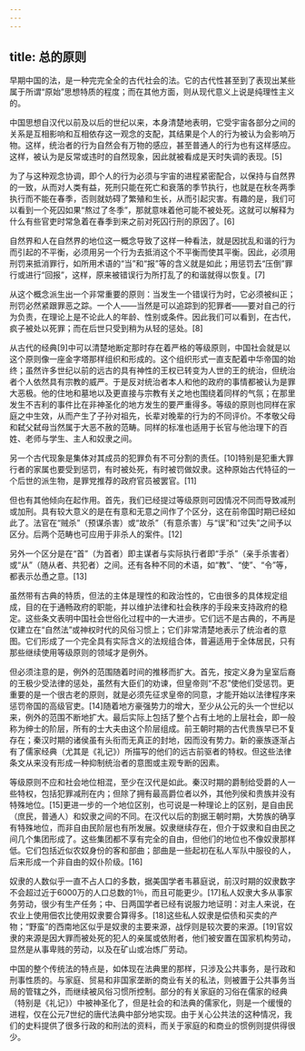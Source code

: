 ```yaml
---
---
---
```

title: 总的原则
---



早期中国的法，是一种完完全全的古代社会的法。它的古代性甚至到了表现出某些属于所谓“原始”思想特质的程度；而在其他方面，则从现代意义上说是纯理性主义的。

中国思想自汉代以前及以后的世纪以来，本身清楚地表明，它受宇宙各部分之间的关系是互相影响和互相依存这一观念的支配，其结果是个人的行为被认为会影响万物。这样，统治者的行为自然会有万物的感应，甚至普通人的行为也有这样感应。这样，被认为是反常或违时的自然现象，因此就被看成是天时失调的表现。[5]

为了与这种观念协调，即个人的行为必须与宇宙的进程紧密配合，以保持与自然界的一致，从而对人类有益，死刑只能在死亡和衰落的季节执行，也就是在秋冬两季执行而不能在春季，否则就妨碍了繁殖和生长，从而引起灾害。有趣的是，我们可以看到一个死囚如果“熬过了冬季”，那就意味着他可能不被处死。这就可以解释为什么有些官吏时常急着在春季到来之前对死囚行刑的原因了。[6]

自然界和人在自然界的地位这一概念导致了这样一种看法，就是因扰乱和谐的行为而引起的不平衡，必须用另一个行为去抵消这个不平衡而使其平衡。因此，必须用刑罚来抵消罪行，如所用术语的“当”和“报”等的含义就是如此；用惩罚去“压倒”罪行或进行“回报”，这样，原来被错误行为所打乱了的和谐就得以恢复。[7]

从这个概念派生出一个非常重要的原则：当发生一个错误行为时，它必须被纠正；刑罚必然紧跟罪恶之踪。一个人——当然是可以追踪到的犯罪者——要对自己的行为负责，在理论上是不论此人的年龄、性别或条件。因此我们可以看到，在古代，疯子被处以死罪；而在后世只受到稍为从轻的惩处。[8]

从古代的经典[9]中可以清楚地断定那时存在着严格的等级原则，中国社会就是以这个原则像一座金字塔那样组织和形成的。这个组织形式一直支配着中华帝国的始终；虽然许多世纪以前的远古的具有神性的王权已转变为人世的王的统治，但统治者个人依然具有宗教的威严。于是反对统治者本人和他的政府的事情都被认为是罪大恶极。他的住地和墓地以及更直接与宗教有关之地也围绕着同样的气氛；在那里发生不吉利的事件比在非神圣化的地方发生的要严重得多。等级的原则也同样在家庭之中生效，从而产生了子孙对祖先，长辈对晚辈的行为的不同评价。不孝敬父母和弑父弑母当然属于大恶不赦的范畴。同样的标准也适用于长官与他治理下的百姓、老师与学生、主人和奴隶之间。

另一个古代现象是集体对其成员的犯罪负有不可分割的责任。[10]特别是犯重大罪行者的家属也要受到惩罚，有时被处死，有时被罚做奴隶。这种原始古代特征的一个后世的派生物，是罪党推荐的政府官员被罢官。[11]

但也有其他倾向在起作用。首先，我们已经提过等级原则可因情况不同而导致减刑或加刑。具有较大意义的是在有意和无意之间作了个区分，这在前帝国时期已经如此了。法官在“贼杀”（预谋杀害）或“故杀”（有意杀害）与“误”和“过失”之间予以区分。后两个范畴也可应用于非杀人的案件。[12]

另外一个区分是在“首”（为首者）即主谋者与实际执行者即“手杀”（亲手杀害者）或“从”（随从者、共犯者）之间。还有各种不同的术语，如“教”、“使”、“令”等，都表示怂恿之意。[13]

虽然带有古典的特质，但法的主体是理性的和政治性的，它由很多的具体规定组成，目的在于通畅政府的职能，并以维护法律和社会秩序的手段来支持政府的稳定。这些条文表明中国社会世俗化过程中的一大进步。它们远不是古典的，不再是仅建立在“自然法”或神权时代的风俗习惯上；它们非常清楚地表示了统治者的意图。它们形成了一个完全具有实际含义的法规组合体，普遍适用于全体居民，只有那些继续使用等级原则的领域才是例外。

但必须注意的是，例外的范围随着时间的推移而扩大。首先，按定义身为皇室后裔的王极少受法律的惩处，虽然有大臣们的劝谏，但皇帝则“不忍”使他们受惩罚。更重要的是一个很古老的原则，就是必须先征求皇帝的同意，才能开始以法律程序来惩罚帝国的高级官吏。[14]随着地方豪强势力的增大，至少从公元的头一个世纪以来，例外的范围不断地扩大。最后实际上包括了整个占有土地的上层社会，即一般称为绅士的阶层，所有的士大夫由这个阶层组成。前王朝时期的古代贵族早已不复存在；秦汉时期的诸侯虽有头衔而无真正的封地，因而没有势力。新的豪族逐渐占有了儒家经典（尤其是《礼记》）所描写的他们的远古前驱者的特权。但这些法律条文从来没有形成一种抑制统治者的意图或主观专断的因素。

等级原则不应和社会地位相混，至少在汉代是如此。秦汉时期的爵制给受爵的人一些特权，包括犯罪减刑在内；但除了拥有最高爵位者以外，其他列侯和贵族并没有特殊地位。[15]更进一步的一个地位区别，也可说是一种理论上的区别，是自由民（庶民，普通人）和奴隶之间的不同。在汉代以后的割据王朝时期，大势族的确享有特殊地位，而非自由民阶层也有所发展。奴隶继续存在，但介于奴隶和自由民之间几个集团形成了。这些集团都不享有完全的自由，但他们的地位也不像奴隶那样低。它们包括近似农奴身份的客和部曲；部曲是一些起初在私人军队中服役的人，后来形成一个非自由的奴仆阶级。[16]

奴隶的人数似乎一直不占人口的多数，据美国学者韦慕庭说，前汉时期的奴隶数字不会超过近于6000万的人口总数的1％，而且可能更少。[17]私人奴隶大多从事家务劳动，很少有生产任务；中、日两国学者已经有说服力地证明：对主人来说，在农业上使用佃农比使用奴隶要合算得多。[18]这些私人奴隶是偿债和买卖的产物；“野蛮”的西南地区似乎是奴隶的主要来源，战俘则是较次要的来源。[19]官奴隶的来源是因大罪而被处死的犯人的亲属或依附者，他们被安置在国家机构劳动，显然是从事卑贱的劳动，以及在矿山或冶炼厂劳动。

中国的整个传统法的特点是，如体现在法典里的那样，只涉及公共事务，是行政和刑事性质的。与家庭、贸易和非国家垄断的商业有关的私法，则被置于公共事务当局的管辖之外，而继续被风俗习惯所控制。部分的有关家庭的习俗在儒家的经典（特别是《礼记》）中被神圣化了，但是社会的和法典的儒家化，则是一个缓慢的进程，仅在公元7世纪的唐代法典中部分地实现。由于关心公共法的这种情况，我们的史料提供了很多行政的和刑法的资料，而关于家庭的和商业的惯例则提供得很少。